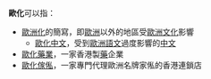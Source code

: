 '''歐化'''可以指：
*[[歐洲化|歐洲化]]的簡寫，即[[歐洲|歐洲]]以外的地區受[[歐洲文化|歐洲文化]]影響
**[[歐化中文|歐化中文]]，受到[[歐洲語言|歐洲語文]]過度影響的[[中文|中文]]
* [[歐化藥業|歐化藥業]]，一家香港製[[藥|藥]]企業
* [[歐化傢俬|歐化傢俬]]，一家專門代理歐洲名牌家俬的香港連鎖店


{{disambig|O|cat=二字消歧義}}